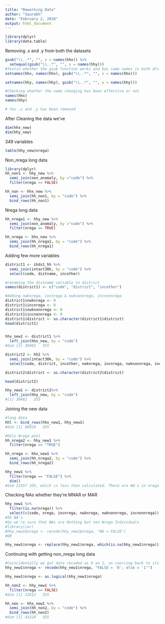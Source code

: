 ```yaml
---
title: "Reworking Data"
author: "Saurabh"
date: "February 2, 2018"
output: html_document
---
```



```r
library(dplyr)
library(data.table)
```



Removing .x and .y from both the datasets
```r
gsub("\\..*", "", x = names(hhx)) %>%
  setequal(gsub("\\..*", "", x = names(hhy)))
#Testin whether the gsub function works and has same names in both dts
setnames(hhx, names(hhx), gsub("\\..*", "", x = names(hhx)))

setnames(hhy, names(hhy), gsub("\\..*", "", x = names(hhy)))

#Checking whether the name changing has been effective or not
names(hhx)
names(hhy)

# Yes .x and .y has been removed
```

After Cleaning the data we've
```r
dim(hhx_new)
dim(hhy_new)
```
349 variables

```r
table(hhy_new$nrega)
```

Non_nrega long data
```r
library(dplyr)
hh_non1 <- hhy_new %>%
  semi_join(non_anomaly, by ="code") %>%
  filter(nrega == FALSE) 

hh_non <- hhx_new %>%
  semi_join(hh_non1, by = "code") %>%
  bind_rows(hh_non1)
```

Nrega long data
```r
hh_nrega1 <- hhy_new %>%
  semi_join(non_anomaly, by ="code") %>%
  filter(nrega == TRUE) 

hh_nrega <- hhx_new %>%
  semi_join(hh_nrega1, by = "code") %>%
  bind_rows(hh_nrega1)
```

Adding few more variables
```r
district1 <- ihds1_hh %>%
  semi_join(intact30k, by = "code") %>%
  select(code, distname, incother) 

#renaming the distname variable to district
names(district1) <- c("code", "district", "incother")

#Adding nwknrega, incnrega & nwknonnrega, incnonnrega
district1$nwknrega <- 0
district1$incnrega <- 0
district1$nwknonnrega <- 0
district1$incnonnrega <- 0
district1$district <- as.character(district1$district)
head(district1)


hhx_new1 <- district1 %>%
  left_join(hhx_new, by = "code") 
#dim [1] 30462   355
```


```r
district2 <- hh2 %>%
  semi_join(intact30k, by = "code") %>%
  select(code, district, incother, nwknrega, incnrega, nwknonnrega, incnonnrega) 

district2$district <- as.character(district2$district)

head(district2)

hhy_new1 <- district2%>%
  left_join(hhy_new, by = "code")
#[1] 30462   355
```


Joining the new data
```r
#long data
hhl <- bind_rows(hhx_new1, hhy_new1)
#dim [1] 60924   355

#Only Nrega post
hh_nrega2 <- hhy_new1 %>%
  filter(nrega == "TRUE") 

hh_nrega <- hhx_new1 %>%
  semi_join(hh_nrega2, by = "code") %>%
  bind_rows(hh_nrega2)

hhy_new1 %>%
  filter(nrega == "FALSE") %>%
  dim()
#dim 21557 355, which is less than calculated. There are NA's in nrega variable.

```

Checking NAs whether they're MNAR or MAR
```r
hhy_new1 %>%
  filter(is.na(nrega)) %>%
  select(c(code, nrega, incnrega, nwknrega, nwknonnrega, incnonnrega))
#55 NA's
#So we're sure that NAs are Nothing but non Nrega Individuals
#library(car)
#hhy_new1$nrega <- recode(hhy_new1$nrega, "NA = FALSE")
#OR 

hhy_new1$nrega <- replace(hhy_new1$nrega, which(is.na(hhy_new1$nrega)), FALSE)

```

Continuing with getting non_nrega long data
```r
#Coincidentally we got data recoded as 0 an 1, so coercing back to its true logical format
hhy_new1$nrega <- recode(hhy_new1$nrega, "FALSE = '0'; else = '1'")

hhy_new1$nrega <- as.logical(hhy_new1$nrega)

hh_non2 <- hhy_new1 %>%
  filter(nrega == FALSE) 
#dim [1] 21612   355

hh_non <- hhx_new1 %>%
  semi_join(hh_non2, by = "code") %>%
  bind_rows(hh_non2) 
#dim [1] 43224   355

  
```

